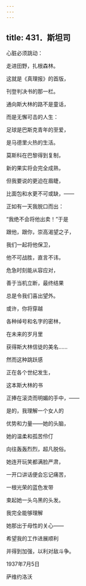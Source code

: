 ```yaml
---
---
---
```

title: 431．斯坦司
---




心脏必须跳动：

走进田野，扎根森林。

这就是《真理报》的首版，

刊登判决书的那一栏。

通向斯大林的路不是童话，

而是无懈可击的人生：

足球是巴斯克青年的至爱，

是马德里火热的生活。

莫斯科在巴黎得到复制，

新的果实将会完全成熟，

但我要说的更迫在眉睫，

比面包和水更不可或缺，——

正如有一天我脱口而出：

“我绝不会将他出卖！”于是

跟他，跟你，崇高渴望之子，

我们一起将他保卫，

他不可战胜，直言不讳，

危急时刻能从容应对，

善于当机立断，最终结果

总是令我们喜出望外。

或许，你将穿越

各种绰号和名字的密林，

在未来的岁月里

获得斯大林信徒的美名……

然而这种跳跃感

正在各个世纪发生，

这本斯大林的书

正捧在滚烫而明媚的手中，——

是的，我理解一个女人的

优势和力量——她的头脑，

她的温柔和孤苦伶仃

向往轰轰烈烈，超凡脱俗。

她连开玩笑都满脸严肃，

一开口讲话便会忘记痛苦，

一根光荣的蓝色发带

束起她一头乌黑的头发。

我完全能够理解

她那出于母性的关心——

希望我的工作进展顺利

并得到加强，以利对敌斗争。

1937年7月5日

萨维约洛沃
